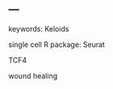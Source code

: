 ---
---

keywords: Keloids

single cell R package: Seurat

TCF4

<GSE186527>

<GSE147247>

wound healing

<GSE207289>

<GSE202836>


